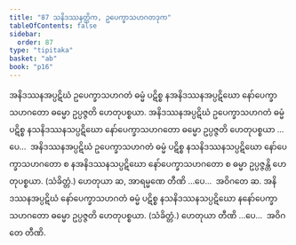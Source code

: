 ```yaml
---
title: "87 သနိဒဿနတ္တိက, ဥပေက္ခာသဟဂတဒုက"
tableOfContents: false
sidebar:
  order: 87
type: "tipitaka"
basket: "ab"
book: "p16"
---
```



<DynamicBreadcrumb />

<Division number="138" book="p16" e="ch" v="40" p="286">

<Paragraph number="330" book="p16">
အနိဒဿနအပ္ပဋိဃံ ဥပေက္ခာသဟဂတံ ဓမ္မံ ပဋိစ္စ နအနိဒဿနအပ္ပဋိဃော နော်ပေက္ခာသဟဂတော ဓမ္မော ဥပ္ပဇ္ဇတိ ဟေတုပစ္စယာ. အနိဒဿနအပ္ပဋိဃံ ဥပေက္ခာသဟဂတံ ဓမ္မံ ပဋိစ္စ နသနိဒဿနသပ္ပဋိဃော နော်ပေက္ခာသဟဂတော ဓမ္မော ဥပ္ပဇ္ဇတိ ဟေတုပစ္စယာ …ပေ…  အနိဒဿနအပ္ပဋိဃံ ဥပေက္ခာသဟဂတံ ဓမ္မံ ပဋိစ္စ နသနိဒဿနသပ္ပဋိဃော နော်ပေက္ခာသဟဂတော စ နအနိဒဿနသပ္ပဋိဃော နော်ပေက္ခာသဟဂတော စ ဓမ္မာ ဥပ္ပဇ္ဇန္တိ ဟေတုပစ္စယာ. (သံခိတ္တံ.) ဟေတုယာ ဆ, အာရမ္မဏေ တီဏိ …ပေ…  အဝိဂတေ ဆ.
</Paragraph>

<Paragraph number="331" book="p16">
အနိဒဿနအပ္ပဋိဃံ နော်ပေက္ခာသဟဂတံ ဓမ္မံ ပဋိစ္စ နသနိဒဿနသပ္ပဋိဃော နနော်ပေက္ခာသဟဂတော ဓမ္မော ဥပ္ပဇ္ဇတိ ဟေတုပစ္စယာ. (သံခိတ္တံ.) ဟေတုယာ တီဏိ …ပေ…  အဝိဂတေ တီဏိ.
</Paragraph>
</Division>
